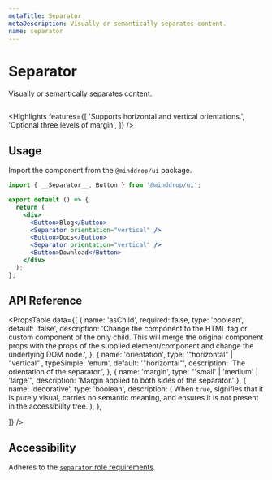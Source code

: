 ```yaml
---
metaTitle: Separator
metaDescription: Visually or semantically separates content.
name: separator
---
```


# Separator

<Description>Visually or semantically separates content.</Description>

<HeroContainer>
  <SeparatorDemo />
</HeroContainer>

```jsx hero template=SeparatorDemo

```

<Highlights
  features={[
    'Supports horizontal and vertical orientations.',
    'Optional three levels of margin',
  ]}
/>

## Usage

Import the component from the `@minddrop/ui` package.

```jsx line=7,9
import { __Separator__, Button } from '@minddrop/ui';

export default () => {
  return (
    <div>
      <Button>Blog</Button>
      <Separator orientation="vertical" />
      <Button>Docs</Button>
      <Separator orientation="vertical" />
      <Button>Download</Button>
    </div>
  );
};
```

## API Reference

<PropsTable
  data={[
    {
      name: 'asChild',
      required: false,
      type: 'boolean',
      default: 'false',
      description:
        'Change the component to the HTML tag or custom component of the only child. This will merge the original component props with the props of the supplied element/component and change the underlying DOM node.',
    },
    {
      name: 'orientation',
      type: '"horizontal" | "vertical"',
      typeSimple: 'enum',
      default: '"horizontal"',
      description: 'The orientation of the separator.',
    },
    {
      name: 'margin',
      type: "'small' | 'medium' | 'large'",
      description: 'Margin applied to both sides of the separator.'
    },
    {
      name: 'decorative',
      type: 'boolean',
      description: (
        <span>
          When <Code>true</Code>, signifies that it is purely visual,
          carries no semantic meaning, and ensures it is not present
          in the accessibility tree.
        </span>
      ),
    },

]}
/>

## Accessibility

Adheres to the [`separator` role requirements](https://www.w3.org/TR/wai-aria-1.2/#separator).
